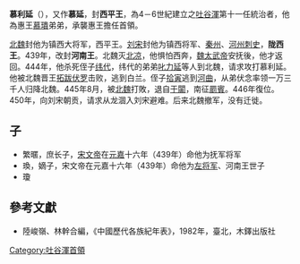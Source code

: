 '''慕利延'''（{{bd|？||452年||}}），又作'''慕延'''，封'''西平王'''，為4－6世紀建立之[[吐谷渾|吐谷渾]]第十一任統治者，他為惠王[[慕璝|慕璝]]弟弟，承襲惠王擔任首領。

[[北魏|北魏]]封他为镇西大将军，西平王。[[刘宋|刘宋]]封他为镇西将军、[[秦州|秦州]]、[[河州|河州]][[刺史|刺史]]，'''陇西王'''。439年，改封'''河南王'''。北魏灭[[北凉|北凉]]，他惧怕西奔，[[魏太武帝|魏太武帝]]安抚後，他才返回。444年，他杀死侄子[[纬代|纬代]]，纬代的弟弟[[叱力延|叱力延]]等人到北魏，请求攻打慕利延。他被北魏晋王[[拓跋伏罗|拓跋伏罗]]击败，逃到白兰。侄子[[拾寅|拾寅]]逃到[[河曲|河曲]]，从弟伏念率领一万三千人归降北魏。445年8月，被[[北魏|北魏]]打敗，退自[[于闐|于闐]]，南征[[罽賓|罽賓]]。446年復位。450年，向刘宋朝贡，请求从龙涸入刘宋避难。后来北魏撤军，没有迁徙。
==子==
* 繁暱，庶长子，[[宋文帝|宋文帝]]在[[元嘉_(刘宋)|元嘉]]十六年（439年）命他为抚军将军
* 瑍，嫡子，宋文帝在元嘉十六年（439年）命他为[[左将军|左将军]]、河南王世子
* 瓊
==參考文獻==
*陸峻嶺、林幹合編，《中國歷代各族紀年表》，1982年，臺北，木鐸出版社
{{start box}}
{{s-before|兄[[慕璝|慕璝]]}}
{{s-title|[[吐谷渾|吐谷渾]]首領|在位期間437年-452年}}
{{s-after|堂侄[[拾寅|拾寅]]}}
{{end box}}
[[Category:吐谷渾首領|Category:吐谷渾首領]]